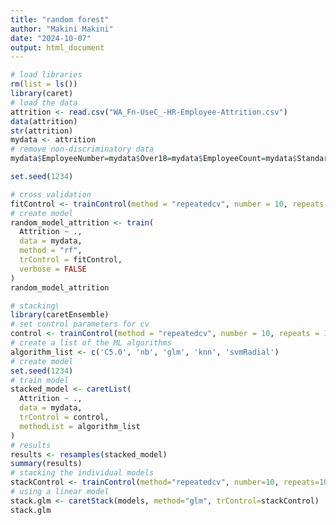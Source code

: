 ```yaml
---
title: "random forest"
author: "Makini Makini"
date: "2024-10-07"
output: html_document
---
```


```r
# load libraries
rm(list = ls())
library(caret)
# load the data
attrition <- read.csv("WA_Fn-UseC_-HR-Employee-Attrition.csv")
data(attrition)
str(attrition)
mydata <- attrition
# remove non-discriminatory data
mydata$EmployeeNumber=mydata$Over18=mydata$EmployeeCount=mydata$StandardHours = NULL
```

```r
set.seed(1234)

# cross validation
fitControl <- trainControl(method = "repeatedcv", number = 10, repeats = 10)
# create model
random_model_attrition <- train(
  Attrition ~ .,
  data = mydata,
  method = "rf",
  trControl = fitControl,
  verbose = FALSE
)
random_model_attrition
```

```r
# stacking\
library(caretEnsemble)
# set control parameters for cv
control <- trainControl(method = "repeatedcv", number = 10, repeats = 10, savePredictions = TRUE, classProbs = TRUE)
# create a list of the ML algorithms
algorithm_list <- c('C5.0', 'nb', 'glm', 'knn', 'svmRadial')
# create model
set.seed(1234)
# train model
stacked_model <- caretList(
  Attrition ~ .,
  data = mydata,
  trControl = control,
  methodList = algorithm_list
)
# results
results <- resamples(stacked_model)
summary(results)
# stacking the individual models
stackControl <- trainControl(method="repeatedcv", number=10, repeats=10, savePredictions=TRUE, classProbs=TRUE)
# using a linear model
stack.glm <- caretStack(models, method="glm", trControl=stackControl)
stack.glm
```

